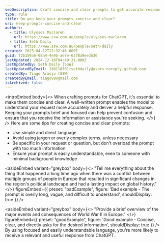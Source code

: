 ```yaml
---
seoDescription: Craft concise and clear prompts to get accurate responses from ChatGPT.
type: rule
title: Do you keep your prompts concise and clear?
uri: keep-prompts-concise-and-clear
authors:
  - title: Ulysses Maclaren
    url: https://www.ssw.com.au/people/ulysses-maclaren
  - title: Seth Daily
    url: https://www.ssw.com.au/people/seth-daily
created: 2023-04-12T22:32:46.000Z
guid: f2b159a6-68a4-4e9b-ae7e-6378a9eedb36
lastUpdated: 2024-12-18T04:49:31.000Z
lastUpdatedBy: Seth Daily [SSW]
lastUpdatedByEmail: 130118701+sethdaily@users.noreply.github.com
createdBy: Tiago Araújo [SSW]
createdByEmail: tiagov8@gmail.com
isArchived: false
---
```


<introEmbed
  body={<>
When crafting prompts for ChatGPT, it's essential to make them concise and clear. A well-written prompt enables the model to understand your request more accurately and deliver a helpful response. Keeping your prompts brief and focused can help prevent confusion and ensure that you receive the information or assistance you're seeking.
  </>}
/>
Here are some tips for creating concise and clear prompts:

* Use simple and direct language
* Avoid using jargon or overly complex terms, unless necessary
* Be specific in your request or question, but don't overload the prompt with too much information
* Ensure your prompt is easily understandable, even to someone with minimal background knowledge

<asideEmbed
  variant="greybox"
  body={<>
    "Tell me everything about the thing that happened a long time ago when there was a conflict between multiple groups of people in Europe that resulted in significant changes in the region's political landscape and had a lasting impact on global history."
  </>}
  figureEmbed={{
    preset: "badExample",
    figure: 'Bad example - The prompt is overly long, vague, and difficult to understand',
    shouldDisplay: true
  }}
/>

<asideEmbed
  variant="greybox"
  body={<>
    "Provide a brief overview of the major events and consequences of World War II in Europe."
  </>}
  figureEmbed={{
    preset: "goodExample",
    figure: 'Good example - Concise, clear, and directly asks for the desired information',
    shouldDisplay: true
  }}
/>
By using focused and easily understandable language, you're more likely to receive a relevant and useful response from ChatGPT.
